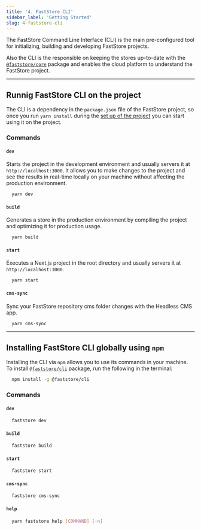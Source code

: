 ```yaml
---
title: '4. FastStore CLI'
sidebar_label: 'Getting Started'
slug: 4-faststore-cli
---
```


The FastStore Command Line Interface (CLI) is the main pre-configured tool for initializing, building and developing FastStore projects.

Also the CLI is the responsible on keeping the stores up-to-date with the [`@faststore/core`](/docs/getting-started/3-project-structure#faststorecore) package and enables the cloud platform to understand the FastStore project.

---

## Runnig FastStore CLI on the project

The CLI is a dependency in the `package.json` file of the FastStore project, so once you run `yarn install` during the [set up of the project](/docs/getting-started/2-setting-up-the-project) you can start using it on the project.

### Commands

#### `dev`

Starts the project in the development environment and usually servers it at `http://localhost:3000`. It allows you to make changes to the project and see the results in real-time locally on your machine without affecting the production environment.

```bash copy
  yarn dev
```

#### `build`

Generates a store in the production environment by compiling the project and optimizing it for production usage.

```bash copy
  yarn build
```

#### `start`

Executes a Next.js project in the root directory and usually servers it at `http://localhost:3000`.

```bash copy
  yarn start
```

#### `cms-sync`

Sync your FastStore repository cms folder changes with the Headless CMS app.

```bash copy
  yarn cms-sync
```

---

## Installing FastStore CLI globally using `npm`

Installing the CLI via `npm` allows you to use its commands in your machine. To install [`@faststore/cli`](https://www.npmjs.com/package/@faststore/cli) package, run the following in the terminal:

```bash copy
  npm install -g @faststore/cli
```

### Commands

#### `dev`

```bash copy
  faststore dev
```

#### `build`

```bash copy
  faststore build
```

#### `start`

```bash copy
  faststore start
```

#### `cms-sync`

```bash copy
  faststore cms-sync
```

#### `help`

```bash copy
  yarn faststore help [COMMAND] [-n]
```
